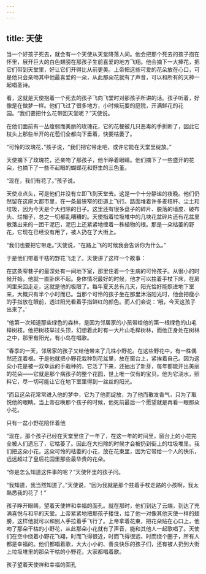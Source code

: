 ```yaml
---
---
---
```

title: 天使
---



当一个好孩子死去，就会有一个天使从天堂降落人间。他会把那个死去的孩子抱在怀里，展开巨大的白色翅膀在那孩子生前喜爱的地方飞翔。他会摘下一大捧花，把它们带到天堂里，好让它们开得比从前更美。上帝把这些可爱的花朵放在心口，可是他只会亲吻其中他最喜爱的一朵，从此那朵花就有了声音，可以和所有的天神一起唱圣诗。

看，这就是天使抱着一个死去的孩子飞向飞堂时对那孩子所讲的话。孩子听着，好像是在做梦一样。他们飞过了很多地方，小时候玩耍的庭院，开满鲜花的花园。“我们要把什么花带回天堂呢？”天使说。

在他们面前有一丛瘦弱而美丽的玫瑰花，它的花梗被几只恶毒的手折断了，因此它枝头上那些半开的花苞们全都向下垂着，快要枯萎了。

“可怜的玫瑰花，”孩子说，“我们把它带走吧，或许它能在天堂里绽放。”

天使摘下了玫瑰花，还亲吻了那孩子，他半睁着眼睛。他们摘下了一些盛开的花朵，也摘下了一些不起眼的蝴蝶花和野生的三色堇。

“现在，我们有花了。”孩子说。

天使点点头，可是他们并没有立即飞到天堂去。这是一个十分静谧的夜晚。他们仍然留在这座大都市里，在一条最狭窄的街道上飞行。路面堆着许多麦秸秆、尘土和垃圾，因为今天是个大扫除的日子。这里还有很多盘子的碎片、脱落的墙皮、破布头、烂帽子，总之一切都乱糟糟的。天使指着垃圾堆中的几块花盆碎片还有花盆里散落出来的一团干泥巴，泥巴上还紧紧地缠着一株植物的根。那是一朵枯萎的野花，它现在已经没有用了，被人扔在了大街上。

“我们也要把它带走。”天使说，“在路上飞的时候我会告诉你为什么。”

于是他们带着干枯的野花飞走了。天使讲了这样一个故事：

在这条窄巷子的最深处有一间地下室，那里住着一个生病的可怜孩子。从很小的时候开始，他就一直卧床不起。身体情况最好的时候，他才可以拄着手杖下床，在房间里来回走走，这就是他的极限了。每年夏天总有几天，阳光恰好能照进地下室来，大概只有半个小时而已。当那个可怜的孩子坐在那里沐浴阳光时，他会把瘦小的手指放在眼前，透过阳光看着手指鲜红的颜色。而人们会说：‘哦，今天这孩子出来了。’

“他第一次知道那些绿色的森林，是因为邻居家的小孩带给他的第一根绿色的山毛榉树枝。他把树枝举过头顶，幻想着此时有一大片山毛榉树林，而他正身处在树林之中，那里有阳光，有小鸟在唱歌。

“春季的一天，邻居家的孩子又给他带来了几株小野花。在这些野花中，有一株偶然还连着根。于是他就把小野花栽种到花盆里，放在窗台上，紧挨着自己。因为这朵小花是被一双幸运的手栽种的，它活了下来，还抽出了新芽，每年都能开出美丽的花朵——它就是那个病孩子的整个花园，世上唯一仅有的宝贝。他为它浇水，照料它，尽一切可能让它在地下室里得到一丝丝的阳光。

“而且这朵花常常进入他的梦中，它为了他而绽放，为了他而散发香气，只为了取悦他的眼睛。当上帝召唤那个孩子的时候，他死前最后一个愿望就是再看一眼那朵小花。



只有一盆小野花陪伴着他

“现在，那个孩子已经在天堂里住了一年了，在这一年的时间里，窗台上的小花完全被人们遗忘了，它枯萎了。因此在大扫除的时候才会被扔到街上的垃圾堆里。我们把这朵小花，这朵可怜的枯萎的小花，放在花束里，因为它带给一个人的快乐，远远超过了皇后花园里那些最华贵的花朵。

“你是怎么知道这件事的呢？”天使怀里的孩子问。

“我知道，我当然知道了。”天使说，“因为我就是那个拄着手杖走路的小孩啊，我太熟悉我的花了！”

孩子睁开眼睛，望着天使祥和幸福的面孔。就在那时，他们到达了云端，到达了充满喜悦与和平的天堂。上帝紧紧地把那孩子搂住，给了他一对像其他天使一样的翅膀，这样他就可以和别人手拉着手飞行了。上帝拿着花束，把花朵贴在心口上，他吻了那朵干枯的小野花，从此那朵小花就有了声音，能和其他人一起歌唱了。天使们在空中绕着小野花飞翔，时而飞得很近，时而飞得很远，时而绕个圈子，所有人都是幸福的。他们都唱着歌，大大小小的、善良快乐的孩子们，还有被人扔到大街上垃圾堆里的那朵干枯的小野花，大家都唱着歌。





孩子望着天使祥和幸福的面孔